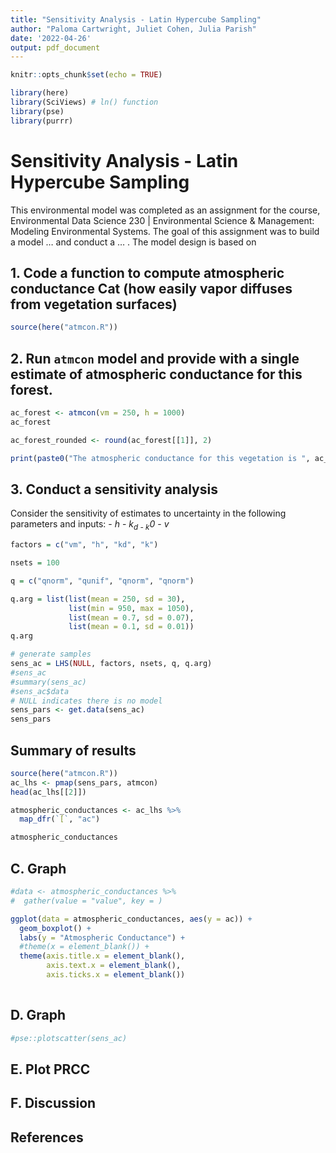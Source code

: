 ```yaml
---
title: "Sensitivity Analysis - Latin Hypercube Sampling"
author: "Paloma Cartwright, Juliet Cohen, Julia Parish"
date: '2022-04-26'
output: pdf_document
---
```


```r
knitr::opts_chunk$set(echo = TRUE)

library(here)
library(SciViews) # ln() function
library(pse)
library(purrr)
```

# Sensitivity Analysis - Latin Hypercube Sampling


This environmental model was completed as an assignment for the course, Environmental Data Science 230 | Environmental Science & Management: Modeling Environmental Systems. The goal of this assignment was to build a model ... and conduct a ... . The model design is based on



## 1. Code a function to compute atmospheric conductance Cat (how easily vapor diffuses from vegetation surfaces)

```r
source(here("atmcon.R"))
```

## 2. Run `atmcon` model and provide with a single estimate of atmospheric conductance for this forest.  

```r
ac_forest <- atmcon(vm = 250, h = 1000)
ac_forest

ac_forest_rounded <- round(ac_forest[[1]], 2)

print(paste0("The atmospheric conductance for this vegetation is ", ac_forest_rounded, " centimeters per second."))
```

## 3. Conduct a sensitivity analysis
Consider the sensitivity of estimates to uncertainty in the following parameters and inputs:
- *h*
- *k~d*
- *k~0*
- *v*

```r
factors = c("vm", "h", "kd", "k")

nsets = 100

q = c("qnorm", "qunif", "qnorm", "qnorm")

q.arg = list(list(mean = 250, sd = 30), 
             list(min = 950, max = 1050), 
             list(mean = 0.7, sd = 0.07), 
             list(mean = 0.1, sd = 0.01))
q.arg

# generate samples
sens_ac = LHS(NULL, factors, nsets, q, q.arg)
#sens_ac
#summary(sens_ac)
#sens_ac$data
# NULL indicates there is no model
sens_pars <- get.data(sens_ac)
sens_pars
```

## Summary of results

```r
source(here("atmcon.R"))
ac_lhs <- pmap(sens_pars, atmcon)
head(ac_lhs[[2]])
```

```r
atmospheric_conductances <- ac_lhs %>% 
  map_dfr(`[`, "ac")

atmospheric_conductances
```

## C. Graph

```r
#data <- atmospheric_conductances %>% 
#  gather(value = "value", key = )

ggplot(data = atmospheric_conductances, aes(y = ac)) +
  geom_boxplot() +
  labs(y = "Atmospheric Conductance") +
  #theme(x = element_blank()) +
  theme(axis.title.x = element_blank(), 
        axis.text.x = element_blank(),
        axis.ticks.x = element_blank())
  
```

## D. Graph

```r
#pse::plotscatter(sens_ac)
```

## E. Plot PRCC

## F. Discussion

## References








